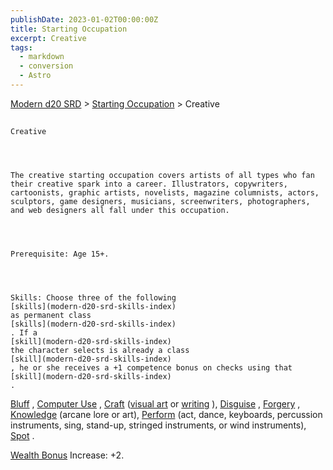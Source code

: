 ```yaml
---
publishDate: 2023-01-02T00:00:00Z
title: Starting Occupation
excerpt: Creative
tags:
  - markdown
  - conversion
  - Astro
---
```


[Modern d20 SRD](/#modernD20) >
[Starting Occupation](modern-d20-srd-starting-occupation-index) > Creative

##

    Creative




    The creative starting occupation covers artists of all types who fan their creative spark into a career. Illustrators, copywriters, cartoonists, graphic artists, novelists, magazine columnists, actors, sculptors, game designers, musicians, screenwriters, photographers, and web designers all fall under this occupation.




    Prerequisite: Age 15+.




    Skills: Choose three of the following
    [skills](modern-d20-srd-skills-index)
    as permanent class
    [skills](modern-d20-srd-skills-index)
    . If a
    [skill](modern-d20-srd-skills-index)
    the character selects is already a class
    [skill](modern-d20-srd-skills-index)
    , he or she receives a +1 competence bonus on checks using that
    [skill](modern-d20-srd-skills-index)
    .

[Bluff](modern-d20-srd-skills-bluff)
,
[Computer Use](modern-d20-srd-skills-computer-use)
,
[Craft](modern-d20-srd-skills-craft)
([visual art](modern-d20-srd-skills-craft-visual-art)
or
[writing](modern-d20-srd-skills-craft-writing)
),
[Disguise](modern-d20-srd-skills-disguise)
,
[Forgery](modern-d20-srd-skills-forgery)
,
[Knowledge](modern-d20-srd-skills-knowledge)
(arcane lore or art),
[Perform](modern-d20-srd-skills-perform)
(act, dance, keyboards, percussion instruments,
sing, stand-up, stringed instruments, or wind instruments),
[Spot](modern-d20-srd-skills-spot)
.

[Wealth Bonus](modern-d20-srd-wealth-wealth-bonus)
Increase: +2.
